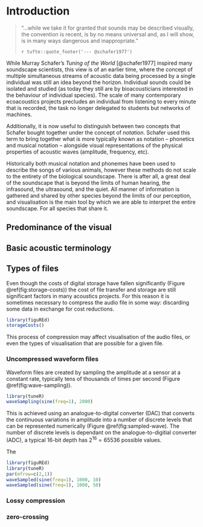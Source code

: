 # Introduction {#intro}

> "...while we take it for granted that sounds may be described visually, the convention is recent, is by no means universal and, as I will show, is in many ways dangerous and inappropriate."
>
> `r tufte::quote_footer('--- @schafer1977')`

While Murray Schafer's _Tuning of the World_ [@schafer1977] inspired many soundscape scientists, this view is of an earlier time, where the concept of multiple simultaneous streams of acoustic data being processed by a single individual was still an idea beyond the horizon. Individual sounds could be isolated and studied (as today they still are by bioacousticians interested in the behaviour of individual species). The scale of many contemporary ecoacoustics projects precludes an individual from listening to every minute that is recorded, the task no longer delegated to students but networks of machines. 

Additionally, it is now useful to distinguish between two concepts that Schafer bought together under the concept of _notation_. Schafer used this term to bring together what is more typically known as notation -- phonetics and musical notation -- alongside visual representations of the physical properties of acoustic waves (amplitude, frequency, etc).

Historically both musical notation and phonemes have been used to describe the songs of various animals, however these methods do not scale to the entirety of the biological soundscape. There is after all, a great deal of the soundscape that is beyond the limits of human hearing, the infrasound, the ultrasound, and the quiet. All manner of information is gathered and shared by other species beyond the limits of our perception, and visualisation is the main tool by which we are able to interpret the entire soundscape. For all species that share it.

## Predominance of the visual

## Basic acoustic terminology

## Types of files
Even though the costs of digital storage have fallen significantly (Figure \@ref(fig:storage-costs)) the cost of file transfer and storage are still significant factors in many acoustics projects. For this reason it is sometimes necessary to compress the audio file in some way: discarding some data in exchange for cost reductions.

```r
library(figuREd)
storageCosts()
```

This process of compression may affect visualisation of the audio files, or even the types of visualisation that are possible for a given file.

### Uncompressed waveform files
Waveform files are created by sampling the amplitude at a sensor at a constant rate, typically tens of thousands of times per second (Figure \@ref(fig:wave-sampling)).

```r
library(tuneR)
waveSampling(sine(freq=1), 2000)
```

This is achieved using an analogue-to-digital converter (DAC) that converts the continuous variations in amplitude into a number of discrete levels that can be represented numerically (Figure \@ref(fig:sampled-wave). The number of discrete levels is dependant on the analogue-to-digitial converter (ADC), a typical 16-bit depth has $2^{16}=65536$ possible values.

The 

```r
library(figuREd)
library(tuneR)
par(mfrow=c(2,1))
waveSampled(sine(freq=1), 1000, 10)
waveSampled(sine(freq=1), 1000, 50)
```

### Lossy compression

### zero-crossing { #zero-crossing-files }

